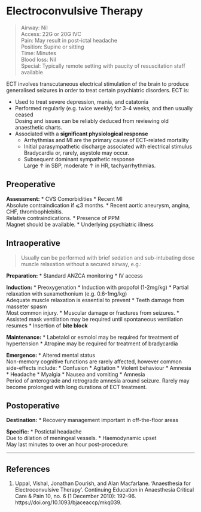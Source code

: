 # Electroconvulsive Therapy

>Airway: Nil <br>
>Access: 22G or 20G IVC <br>
>Pain: May result in post-ictal headache <br>
>Position: Supine or sitting <br>
>Time: Minutes <br>
>Blood loss: Nil <br>
>Special: Typically remote setting with paucity of resuscitation staff available <br>

ECT involves transcutaneous electrical stimulation of the brain to produce generalised seizures in order to treat certain psychiatric disorders. ECT is:

* Used to treat severe depression, mania, and catatonia
* Performed regularly (e.g. twice weekly) for 3-4 weeks, and then usually ceased  
Dosing and issues can be reliably deduced from reviewing old anaesthetic charts.
* Associated with a **significant physiological response**
	* Arrhythmias and MI are the primary cause of ECT-related mortality
	* Initial parasympathetic discharge associated with electrical stimulus  
	Bradycardia or, rarely, asystole may occur.
	* Subsequent dominant sympathetic response  
	Large ↑ in SBP, moderate ↑ in HR, tachyarrhythmias.




## Preoperative

**Assessment:**
* CVS Comorbidities
	* Recent MI  
	Absolute contraindication if ⩽3 months.
	* Recent aortic aneurysm, angina, CHF, thrombophlebitis.  
	Relative contraindications.
	* Presence of PPM  
	Magnet should be available.
* Underlying psychiatric illness



## Intraoperative

> Usually can be performed with brief sedation and sub-intubating dose muscle relaxation without a secured airway, e.g.:

**Preparation:**
* Standard ANZCA monitoring
* IV access


**Induction:**
* Preoxygenation
* Induction with propofol (1-2mg/kg)
* Partial relaxation with suxamethonium (e.g. 0.6-1mg/kg)  
Adequate muscle relaxation is essential to prevent
	* Teeth damage from masseter spasm  
	Most common injury.
	* Muscular damage or fractures from seizures.
* Assisted mask ventilation may be required until spontaneous ventilation resumes
* Insertion of **bite block**


**Maintenance:**
* Labetalol or esmolol may be required for treatment of hypertension
* Atropine may be required for treatment of bradycardia


**Emergence:**
* Altered mental status  
Non-memory cognitive functions are rarely affected, however common side-effects include:
	* Confusion
	* Agitation
	* Violent behaviour
	* Amnesia
	* Headache
	* Myalgia
	* Nausea and vomiting
* Amnesia  
Period of anterograde and retrograde amnesia around seizure. Rarely may become prolonged with long durations of ECT treatment.

## Postoperative

**Destination:**
* Recovery management important in off-the-floor areas


**Specific:**
* Postictal headache  
Due to dilation of meningeal vessels.
* Haemodynamic upset  
May last minutes to over an hour post-procedure:


---

## References

1. Uppal, Vishal, Jonathan Dourish, and Alan Macfarlane. ‘Anaesthesia for Electroconvulsive Therapy’. Continuing Education in Anaesthesia Critical Care & Pain 10, no. 6 (1 December 2010): 192–96. https://doi.org/10.1093/bjaceaccp/mkq039.
